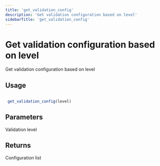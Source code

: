 ```yaml
---
title: 'get_validation_config'
description: 'Get validation configuration based on level'
sidebarTitle: 'get_validation_config'
---
```


# Get validation configuration based on level


 Get validation configuration based on level


## Usage

```r

 get_validation_config(level)

```

## Parameters

<ParamField body="level" type="any">
  Validation level
</ParamField>

## Returns


 Configuration list

